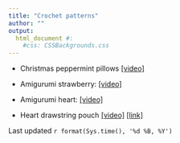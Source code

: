 ```yaml
---
title: "Crochet patterns"
author: ""
output: 
  html_document #:
    #css: CSSBackgrounds.css
---
```


* Christmas peppermint pillows [[video]](https://www.youtube.com/watch?v=cbMhZ4kwLKk&list=PLvzWNB_Nxz5upP4wx-QbhK5SIDc-ig_j7&index=37) 

* Amigurumi strawberry: [[video]](https://www.youtube.com/watch?v=2EVZciLaAFg&list=PLvzWNB_Nxz5upP4wx-QbhK5SIDc-ig_j7&index=31)

* Amigurumi heart: [[video]](https://www.youtube.com/watch?v=vxn93raVYxg&list=PLvzWNB_Nxz5upP4wx-QbhK5SIDc-ig_j7&index=13) 

* Heart drawstring pouch [[video]](https://www.youtube.com/watch?v=oHcpY10i4Jk&list=PLvzWNB_Nxz5upP4wx-QbhK5SIDc-ig_j7&index=18) [[link]](https://www.ravelry.com/patterns/library/heart-drawstring-pouch)


Last updated `r format(Sys.time(), '%d %B, %Y')`